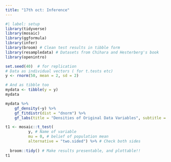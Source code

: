 ```yaml
---
title: "17th oct: Inference"
---
```


```r
#| label: setup
library(tidyverse)
library(mosaic)
library(ggformula)
library(infer)
library(broom) # Clean test results in tibble form
library(resampledata) # Datasets from Chihara and Hesterberg's book
library(openintro) 
```

```r
set.seed(40)  # for replication
# Data as individual vectors ( for t.tests etc)
y <- rnorm(50, mean = 2, sd = 2)

# And as tibble too
mydata <- tibble(y = y)
mydata

```

```r

mydata %>%
    gf_density(~y) %>%
    gf_fitdistr(dist = "dnorm") %>%
    gf_labs(title = "Densities of Original Data Variables", subtitle = "Compared with Normal Density")
```

```r
t1 <- mosaic::t_test(
          y, # Name of variable
          mu = 0, # belief of population mean
          alternative = "two.sided") %>% # Check both sides
  
  broom::tidy() # Make results presentable, and plottable!!
t1
```
